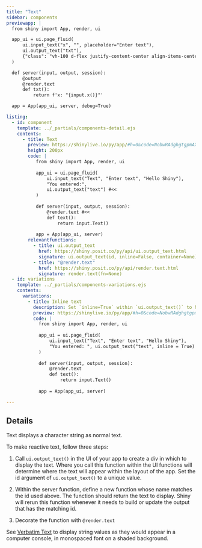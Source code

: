 ```yaml
---
title: "Text"
sidebar: components 
previewapp: |
  from shiny import App, render, ui

  app_ui = ui.page_fluid(
      ui.input_text("x", "", placeholder="Enter text"),
      ui.output_text("txt"),
      {"class": "vh-100 d-flex justify-content-center align-items-center px-4 flex-column"}
  )

  def server(input, output, session):
      @output
      @render.text
      def txt():
          return f'x: "{input.x()}"'

  app = App(app_ui, server, debug=True)

listing:
  - id: component
    template: ../_partials/components-detail.ejs
    contents:
      - title: Text
        preview: https://shinylive.io/py/app/#h=0&code=NobwRAdghgtgpmAXGKAHVA6VBPMAaMAYwHsIAXOcpMAMwCdiYACAZwAsBLCbJjmVYnTJMAgujxM6lACZw6EgK4cAOhCbqNG1WlQB9JUwC8TJVigBzOLpoAbJdIAUqjaa6oFZXRQAeZJ2AAVOF9lfCZQgFFyOSYfMlCJUIAJOBsbYiYAZU5uUIBKPGd1UIBNYgUmSgopaUQEopMODHKyd084-zj81TyG4ohZGlY5ADc5BzcPCRa2iRY4FhYOUjy6tXUAASkBuQwu9aZB2OC-Vb71KTIFOjVJsgwg3wdeg-6dI1F0Bx19DjnRuR5MAAXwAukA
        height: 200px
        code: |
           from shiny import App, render, ui
           
           app_ui = ui.page_fluid(
               ui.input_text("Text", "Enter text", "Hello Shiny"),
               "You entered:",
               ui.output_text("text") #<<
           )
                   
           def server(input, output, session):
               @render.text #<<
               def text():
                   return input.Text() 
                   
           app = App(app_ui, server)
        relevantfunctions:
          - title: ui.output_text
            href: https://shiny.posit.co/py/api/ui.output_text.html
            signature: ui.output_text(id, inline=False, container=None)
          - title: "@render.text"
            href: https://shiny.posit.co/py/api/render.text.html
            signature: render.text(fn=None)
  - id: variations
    template: ../_partials/components-variations.ejs
    contents:
      variations:
        - title: Inline text
          description: Set `inline=True` within `ui.output_text()` to have text appear inline with the text that preceeds it.   
          preview: https://shinylive.io/py/app/#h=0&code=NobwRAdghgtgpmAXGKAHVA6VBPMAaMAYwHsIAXOcpMAMwCdiYACAZwAsBLCbJjmVYnTJMAgujxM6lACZw6EgK4cAOhFVpUAfSVMAvEyVYoAcziaaAGyXSAFKqYODHDF1QKymigA8ydsABU4H2V8JhCAUXI5Jm8yEIkQgAk4CwtiJgBlTm4QgEo8e0cQgE1iBSZKCilpRDDQwzKyNw9Yv1j43ggLLjg9Jn86BThc1RGIRwmwiFkaVjkANzkbV3cJRuaJFjgWFg5SXMRChwABKWm5DHbxxxmYoN8Do8mpMgU6cZWyDECfGzH1dB9MSoGwabQcTYLOS5MAAXwAukA
          code: |
            from shiny import App, render, ui
            
            app_ui = ui.page_fluid(
                ui.input_text("Text", "Enter text", "Hello Shiny"),
                "You entered: ", ui.output_text("text", inline = True) #<<
            )
                    
            def server(input, output, session):
                @render.text
                def text():
                    return input.Text()
                    
            app = App(app_ui, server)

---
```


:::{#component}
:::

## Details

Text displays a character string as normal text. 

To make reactive text, follow three steps:
  
  1. Call `ui.output_text()` in the UI of your app to create a div in which to display the text. Where you call this function within the UI functions will determine where the text will appear within the layout of the app. Set the id argument of `ui.output_text()` to a unique value.

  2. Within the server function, define a new function whose name matches the id used above. The function should return the text to display. Shiny will rerun this function whenever it needs to build or update the output that has the matching id.

  3. Decorate the function with `@render.text`

See [Verbatim Text](verbatim-text.qmd) to display string values as they would appear in a computer console, in monospaced font on a shaded background.

:::{#variations}
:::